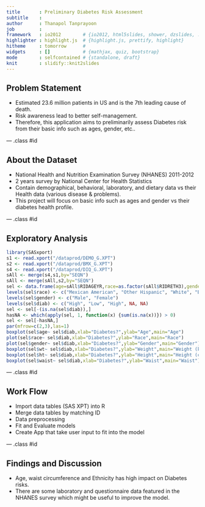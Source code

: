 ```yaml
---
title       : Preliminary Diabetes Risk Assessment
subtitle    : 
author      : Thanapol Tanprayoon
job         : 
framework   : io2012        # {io2012, html5slides, shower, dzslides, ...}
highlighter : highlight.js  # {highlight.js, prettify, highlight}
hitheme     : tomorrow      # 
widgets     : []            # {mathjax, quiz, bootstrap}
mode        : selfcontained # {standalone, draft}
knit        : slidify::knit2slides
---
```


## Problem Statement

* Estimated 23.6 million patients in US and is the 7th leading cause of death.
* Risk awareness lead to better self-management.
* Therefore, this application aims to preliminarily assess Diabetes risk from their basic info such as ages, gender, etc..

--- .class #id 

## About the Dataset

* National Health and Nutrition Examination Survey (NHANES) 2011-2012
* 2 years survey by National Center for Health Statistics
* Contain demographical, behavioral, laboratory, and dietary data vs their Health data (various disease & problems).
* This project will focus on basic info such as ages and gender vs their diabetes health profile.

--- .class #id 

## Exploratory Analysis

```r
library(SASxport)
s1 <- read.xport("/dataprod/DEMO_G.XPT")
s2 <- read.xport("/dataprod/BMX_G.XPT")
s4 <- read.xport("/dataprod/DIQ_G.XPT")
sAll <- merge(s4,s1,by="SEQN")
sAll <- merge(sAll,s2,by="SEQN")
sel <- data.frame(age=sAll$RIDAGEYR,race=as.factor(sAll$RIDRETH3),gender=as.factor(sAll$RIAGENDR),wt=sAll$BMXWT,ht=sAll$BMXHT,waist=sAll$BMXWAIST,diab= as.factor(sAll$DIQ010))
levels(sel$race) <- c("Mexican American", "Other Hispanic", "White", "Black", "Asian", "Other")
levels(sel$gender) <- c("Male", "Female")
levels(sel$diab) <- c("High", "Low", "High", NA, NA)
sel <- sel[-(is.na(sel$diab)),]
hasNA <- which(apply(sel, 1, function(x) {sum(is.na(x))}) > 0)
sel <- sel[-hasNA,]
par(mfrow=c(2,3),las=1)
boxplot(sel$age~ sel$diab,xlab="Diabetes?",ylab="Age",main="Age")
plot(sel$race~ sel$diab,xlab="Diabetes?",ylab="Race",main="Race")
plot(sel$gender~ sel$diab,xlab="Diabetes?",ylab="Gender",main="Gender")
boxplot(sel$wt~ sel$diab,xlab="Diabetes?",ylab="Weight",main="Weight (kg)")
boxplot(sel$ht~ sel$diab,xlab="Diabetes?",ylab="Height",main="Height (cm)")
boxplot(sel$waist~ sel$diab,xlab="Diabetes?",ylab="Waist",main="Waist")
```

--- .class #id 

## Work Flow

* Import data tables (SAS XPT) into R
* Merge data tables by matching ID
* Data preprocessing
* Fit and Evaluate models
* Create App that take user input to fit into the model

--- .class #id 

## Findings and Discussion

* Age, waist circumference and Ethnicity has high impact on Diabetes risks.
* There are some laboratory and questionnaire data featured in the NHANES survey which might be useful to improve the model.
